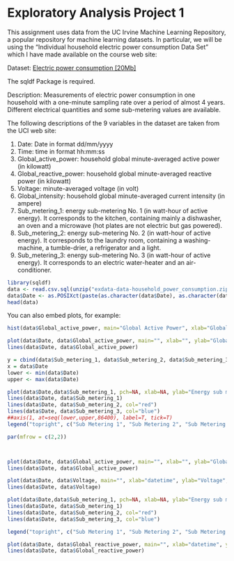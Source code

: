 Exploratory Analysis Project 1
========================================================

This assignment uses data from the UC Irvine Machine Learning Repository, a popular repository for machine learning datasets. In particular, we will be using the "Individual household electric power consumption Data Set" which I have made available on the course web site:

Dataset: <a href="https://d396qusza40orc.cloudfront.net/exdata%2Fdata%2Fhousehold_power_consumption.zip">Electric power consumption [20Mb]</a>

The sqldf Package is required.

Description: Measurements of electric power consumption in one household with a one-minute sampling rate over a period of almost 4 years. Different electrical quantities and some sub-metering values are available.

The following descriptions of the 9 variables in the dataset are taken from the UCI web site:

1. Date: Date in format dd/mm/yyyy
2. Time: time in format hh:mm:ss
3. Global_active_power: household global minute-averaged active power (in kilowatt)
4. Global_reactive_power: household global minute-averaged reactive power (in kilowatt)
5. Voltage: minute-averaged voltage (in volt)
6. Global_intensity: household global minute-averaged current intensity (in ampere)
7. Sub_metering_1: energy sub-metering No. 1 (in watt-hour of active energy). It corresponds to the kitchen, containing mainly a dishwasher, an oven and a microwave (hot plates are not electric but gas powered).
8. Sub_metering_2: energy sub-metering No. 2 (in watt-hour of active energy). It corresponds to the laundry room, containing a washing-machine, a tumble-drier, a refrigerator and a light.
9. Sub_metering_3: energy sub-metering No. 3 (in watt-hour of active energy). It corresponds to an electric water-heater and an air-conditioner.

```r
library(sqldf)
data <- read.csv.sql(unzip("exdata-data-household_power_consumption.zip", "household_power_consumption.txt"), sql = "select * from file where Date = '1/2/2007' OR Date = '2/2/2007' ", sep=";", header=TRUE)
data$Date <- as.POSIXct(paste(as.character(data$Date), as.character(data$Time)), format="%d/%m/%Y %H:%M:%S")
head(data)
```

You can also embed plots, for example:

```r
hist(data$Global_active_power, main="Global Active Power", xlab="Global Active Power (kilowatts)", col="red")
```

```r
plot(data$Date, data$Global_active_power, main="", xlab="", ylab="Global Active Power (kilowatts)", pch=NA)
lines(data$Date, data$Global_active_power)
```

```r
y = cbind(data$Sub_metering_1, data$Sub_metering_2, data$Sub_metering_3)
x = data$Date
lower <- min(data$Date)
upper <- max(data$Date)
```

```r
plot(data$Date,data$Sub_metering_1, pch=NA, xlab=NA, ylab="Energy sub metering")
lines(data$Date, data$Sub_metering_1)
lines(data$Date, data$Sub_metering_2, col="red")
lines(data$Date, data$Sub_metering_3, col="blue")
##axis(1, at=seq(lower,upper,86400), label=T, tick=T)
legend("topright", c("Sub Metering 1", "Sub Metering 2", "Sub Metering 3"), col=c("black", "red", "blue"), lty=c(1,1,1), pch=c(NA,NA,NA))
```

```r
par(mfrow = c(2,2))



plot(data$Date, data$Global_active_power, main="", xlab="", ylab="Global Active Power (kilowatts)", pch=NA)
lines(data$Date, data$Global_active_power)

plot(data$Date, data$Voltage, main="", xlab="datetime", ylab="Voltage", pch=NA)
lines(data$Date, data$Voltage)

plot(data$Date,data$Sub_metering_1, pch=NA, xlab=NA, ylab="Energy sub metering")
lines(data$Date, data$Sub_metering_1)
lines(data$Date, data$Sub_metering_2, col="red")
lines(data$Date, data$Sub_metering_3, col="blue")

legend("topright", c("Sub Metering 1", "Sub Metering 2", "Sub Metering 3"), col=c("black", "red", "blue"), lty=c(1,1,1), pch=c(NA,NA,NA), bty="n", inset=0.05)

plot(data$Date, data$Global_reactive_power, main="", xlab="datetime", ylab="Global Reactive Power", pch=NA)
lines(data$Date, data$Global_reactive_power)
```